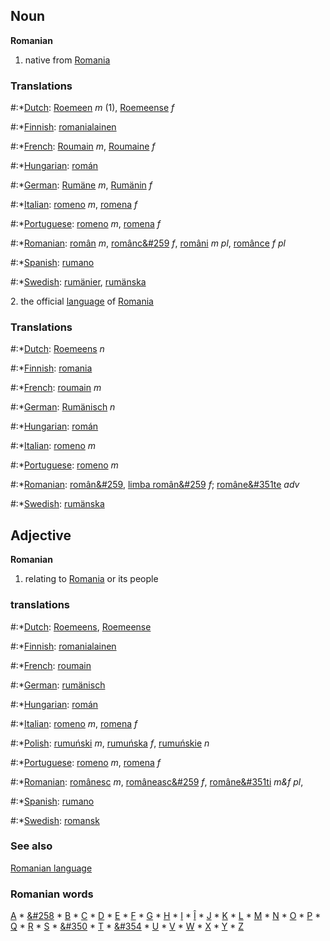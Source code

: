 == Noun ==
'''Romanian'''

# native from [[Romania]]

=== Translations ===
#:*[[Dutch]]: [[Roemeen]] ''m'' (1), [[Roemeense]] ''f'' 
#:*[[Finnish]]: [[romanialainen]]
#:*[[French]]: [[Roumain]] ''m'', [[Roumaine]] ''f''
#:*[[Hungarian]]: [[román]]
#:*[[German]]: [[Rumäne]] ''m'', [[Rumänin]] ''f''
#:*[[Italian]]: [[romeno]] ''m'', [[romena]] ''f''
#:*[[Portuguese]]: [[romeno]] ''m'', [[romena]] ''f''
#:*[[Romanian]]: [[român]] ''m'', [[românc&#259]] ''f'', [[români]] ''m pl'', [[românce]] ''f pl''
#:*[[Spanish]]: [[rumano]]
#:*[[Swedish]]: [[rumänier]], [[rumänska]]


2. the official [[language]] of [[Romania]]

=== Translations ===
#:*[[Dutch]]: [[Roemeens]] ''n''
#:*[[Finnish]]: [[romania]]
#:*[[French]]: [[roumain]] ''m''
#:*[[German]]: [[Rumänisch]] ''n''
#:*[[Hungarian]]: [[román]]
#:*[[Italian]]: [[romeno]] ''m''
#:*[[Portuguese]]: [[romeno]] ''m''
#:*[[Romanian]]: [[român&#259]], [[limba român&#259]] ''f''; [[române&#351te]] ''adv''
#:*[[Swedish]]: [[rumänska]]

== Adjective ==
'''Romanian'''

# relating to [[Romania]] or its people

=== translations ===
#:*[[Dutch]]: [[Roemeens]], [[Roemeense]]
#:*[[Finnish]]: [[romanialainen]]
#:*[[French]]: [[roumain]]
#:*[[German]]: [[rumänisch]]
#:*[[Hungarian]]: [[román]]
#:*[[Italian]]: [[romeno]] ''m'', [[romena]] ''f''
#:*[[Polish]]: [[rumuński]] ''m'', [[rumuńska]] ''f'', [[rumuńskie]] ''n''
#:*[[Portuguese]]: [[romeno]] ''m'', [[romena]] ''f''
#:*[[Romanian]]: [[românesc]] ''m'', [[româneasc&#259]] ''f'', [[române&#351ti]] ''m&f pl'', 
#:*[[Spanish]]: [[rumano]]
#:*[[Swedish]]: [[romansk]]

=== See also ===
[[Romanian language]]

=== Romanian words ===
[[A]] * [[&#258]] * [[B]] * [[C]] * [[D]] * [[E]] * [[F]] * [[G]] * [[H]] * [[I]] * [[Î]] * [[J]] * [[K]] * [[L]] * [[M]] * [[N]] * [[O]] * [[P]] * [[Q]] * [[R]] * [[S]] * [[&#350]] * [[T]] * [[&#354]] * [[U]] * [[V]] * [[W]] * [[X]] * [[Y]] * [[Z]]